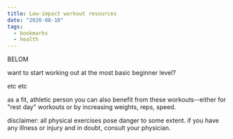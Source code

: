 ```yaml
---
title: Low-impact workout resources
date: "2020-08-10"
tags:
  - bookmarks
  - health
---
```


BELOM

want to start working out at the most basic beginner level?

etc etc

as a fit, athletic person you can also benefit from these workouts--either for "rest day" workouts or by increasing weights, reps, speed.

disclaimer: all physical exercises pose danger to some extent. if you have any illness or injury and in doubt, consult your physician.

